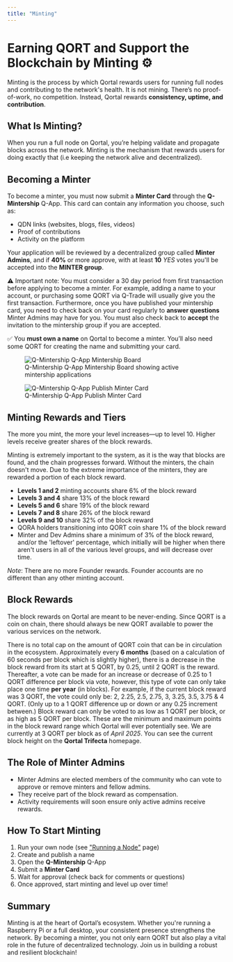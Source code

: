 ```yaml
---
title: "Minting"
---
```


# Earning QORT and Support the Blockchain by Minting ⚙️

Minting is the process by which Qortal rewards users for running full nodes and contributing to the network's health. It is not mining. There’s no proof-of-work, no competition. Instead, Qortal rewards **consistency, uptime, and contribution**.

## What Is Minting?

When you run a full node on Qortal, you’re helping validate and propagate blocks across the network. Minting is the mechanism that rewards users for doing exactly that (i.e keeping the network alive and decentralized).

## Becoming a Minter

To become a minter, you must now submit a **Minter Card** through the **Q-Mintership** Q-App. This card can contain any information you choose, such as:

- QDN links (websites, blogs, files, videos)
- Proof of contributions
- Activity on the platform

Your application will be reviewed by a decentralized group called **Minter Admins**, and if **40%** or more approve, with at least **10** _YES_ votes you'll be accepted into the **MINTER group**.

⚠️ Important note: You must consider a 30 day period from first transaction before applying to become a minter. For example, adding a name to your account, or purchasing some QORT via Q-Trade will usually give you the first transaction. Furthermore, once you have published your mintership card, you need to check back on your card regularly to **answer questions** Minter Admins may have for you. You must also check back to **accept** the invitation to the mintership group if you are accepted.

✅ You **must own a name** on Qortal to become a minter. You’ll also need some QORT for creating the name and submitting your card.

<style>
  {`
    .image-row {
      display: flex;
      gap: 20px;
      flex-wrap: wrap;
      justify-content: center;
    }

    .image-item {
      flex: 1 1 200px;
      max-width: 500px;
      text-align: center;
    }

    @media (max-width: 768px) {
      .image-row {
        flex-direction: column;
        align-items: center;
      }
    }
  `}
</style>

<div className="image-row">
<figure className="image-item">
  <img
    src="/images/Wiki/Q-MintershipBoard.png"
    alt="Q-Mintership Q-App Mintership Board"
    style={{ width: "100%", maxWidth: "520px" }}
  />
  <figcaption>Q-Mintership Q-App Mintership Board showing active mintership applications</figcaption>
</figure>
<figure className="image-item">
  <img
    src="/images/Wiki/Q-MintershipPublishCard.png"
    alt="Q-Mintership Q-App Publish Minter Card"
    style={{ width: "100%", maxWidth: "520px" }}
  />
  <figcaption>Q-Mintership Q-App Publish Minter Card</figcaption>
</figure>
</div>

## Minting Rewards and Tiers

The more you mint, the more your level increases—up to level 10. Higher levels receive greater shares of the block rewards.

Minting is extremely important to the system, as it is the way that blocks are found, and the chain progresses forward. Without the minters, the chain doesn't move. Due to the extreme importance of the minters, they are rewarded a portion of each block reward.

- **Levels 1 and 2** minting accounts share 6% of the block reward
- **Levels 3 and 4** share 13% of the block reward
- **Levels 5 and 6** share 19% of the block reward
- **Levels 7 and 8** share 26% of the block reward
- **Levels 9 and 10** share 32% of the block reward
- QORA holders transitioning into QORT coin share 1% of the block reward
- Minter and Dev Admins share a minimum of 3% of the block reward, and/or the 'leftover' percentage, which initially will be higher when there aren't users in all of the various level groups, and will decrease over time.

_Note_: There are no more Founder rewards. Founder accounts are no different than any other minting account.

## Block Rewards 

The block rewards on Qortal are meant to be never-ending. Since QORT is a coin on chain, there should always be new QORT available to power the various services on the network.

There is no total cap on the amount of QORT coin that can be in circulation in the ecosystem. Approximately every **6 months** (based on a calculation of 60 seconds per block which is slightly higher), there is a decrease in the block reward from its start at 5 QORT, by 0.25, until 2 QORT is the reward. Thereafter, a vote can be made for an increase or decrease of 0.25 to 1 QORT difference per block via vote, however, this type of vote can only take place one time **per year** (in blocks). For example, if the current block reward was 3 QORT, the vote could only be: 2, 2.25, 2.5, 2.75, 3, 3.25, 3.5, 3.75 & 4 QORT. (Only up to a 1 QORT difference up or down or any 0.25 increment between.) Block reward can only be voted to as low as 1 QORT per block, or as high as 5 QORT per block. These are the minimum and maximum points in the block reward range which Qortal will ever potentially see. We are currently at 3 QORT per block as of _April 2025_. You can see the current block height on the **Qortal Trifecta** homepage.

## The Role of Minter Admins

- Minter Admins are elected members of the community who can vote to approve or remove minters and fellow admins.
- They receive part of the block reward as compensation.
- Activity requirements will soon ensure only active admins receive rewards.

## How To Start Minting

1. Run your own node (see ["Running a Node"](/wiki/running-a-node) page)
2. Create and publish a name
3. Open the **Q-Mintership** Q-App
4. Submit a **Minter Card**
5. Wait for approval (check back for comments or questions)
6. Once approved, start minting and level up over time!

## Summary

Minting is at the heart of Qortal’s ecosystem. Whether you're running a Raspberry Pi or a full desktop, your consistent presence strengthens the network. By becoming a minter, you not only earn QORT but also play a vital role in the future of decentralized technology. Join us in building a robust and resilient blockchain!
